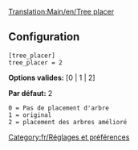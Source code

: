 [[Translation:Main/en/Tree placer]]
{{en/-}}
== Configuration ==

<pre>
[tree_placer]
tree_placer = 2
</pre>

'''Options valides:''' [0 | 1 | 2]

'''Par défaut:''' 2

<pre>
0 = Pas de placement d'arbre
1 = original
2 = placement des arbres amélioré
</pre>

[[Category:fr/Réglages et préférences]]